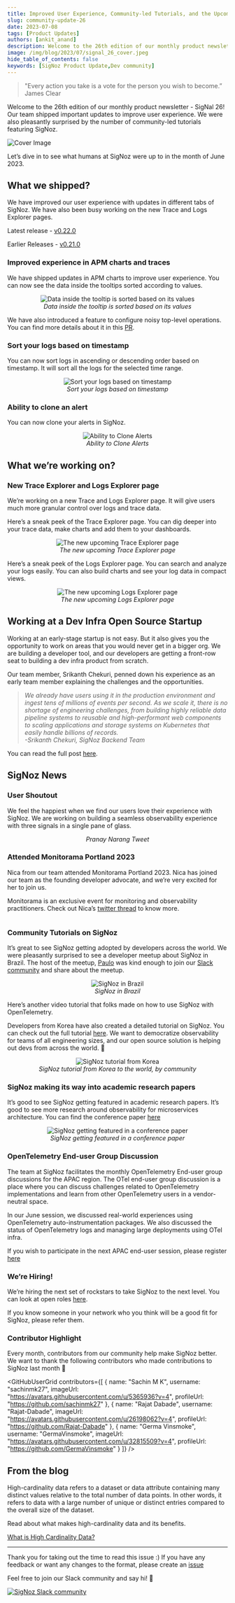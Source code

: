 ```yaml
---
title: Improved User Experience, Community-led Tutorials, and the Upcoming Explorer pages - SigNal 26
slug: community-update-26
date: 2023-07-08
tags: [Product Updates]
authors: [ankit_anand]
description: Welcome to the 26th edition of our monthly product newsletter - SigNal 26! Our team shipped important updates to improve user experience. We were also pleasantly surprised by the number of community-led tutorials featuring SigNoz...
image: /img/blog/2023/07/signal_26_cover.jpeg
hide_table_of_contents: false
keywords: [SigNoz Product Update,Dev community]
---
```




<head>
  <link rel="canonical" href="https://signoz.io/blog/community-update-26/"/>
</head>

> "Every action you take is a vote for the person you wish to become.” 
> James Clear

Welcome to the 26th edition of our monthly product newsletter - SigNal 26! Our team shipped important updates to improve user experience. We were also pleasantly surprised by the number of community-led tutorials featuring SigNoz.



![Cover Image](/img/blog/2023/07/signal_26_cover.webp)

Let’s dive in to see what humans at SigNoz were up to in the month of June 2023.

## What we shipped?

We have improved our user experience with updates in different tabs of SigNoz. We have also been busy working on the new Trace and Logs Explorer pages.

Latest release - <a href = "https://github.com/SigNoz/signoz/releases/tag/v0.22.0" rel="noopener noreferrer nofollow" target="_blank" >v0.22.0</a>

Earlier Releases - <a href = "https://github.com/SigNoz/signoz/releases/tag/v0.21.0" rel="noopener noreferrer nofollow" target="_blank" >v0.21.0</a>

### Improved experience in APM charts and traces

We have shipped updates in APM charts to improve user experience. You can now see the data inside the tooltips sorted according to values.

<figure data-zoomable align='center'>
    <img src="/img/blog/2023/07/signal_26_trace3.webp" alt="Data inside the tooltip is sorted based on its values"/>
    <figcaption><i>Data inside the tooltip is sorted based on its values</i></figcaption>
</figure>



We have also introduced a feature to configure noisy top-level operations. You can find more details about it in this <a href = "https://github.com/SigNoz/signoz/pull/2978" rel="noopener noreferrer nofollow" target="_blank" >PR</a>.

### Sort your logs based on timestamp

You can now sort logs in ascending or descending order based on timestamp. It will sort all the logs for the selected time range.

<figure data-zoomable align='center'>
    <img src="/img/blog/2023/07/signal_26_trace2.webp" alt="Sort your logs based on timestamp"/>
    <figcaption><i>Sort your logs based on timestamp</i></figcaption>
</figure>



### Ability to clone an alert

You can now clone your alerts in SigNoz.

<figure data-zoomable align='center'>
    <img src="/img/blog/2023/07/signal_26_alerts.gif" alt="Ability to Clone Alerts"/>
    <figcaption><i>Ability to Clone Alerts</i></figcaption>
</figure>



## What we’re working on?

### New Trace Explorer and Logs Explorer page

We’re working on a new Trace and Logs Explorer page. It will give users much more granular control over logs and trace data.

Here’s a sneak peek of the Trace Explorer page. You can dig deeper into your trace data, make charts and add them to your dashboards.

<figure data-zoomable align='center'>
    <img src="/img/blog/2023/07/signal_26_traces.webp" alt="The new upcoming Trace Explorer page"/>
    <figcaption><i>The new upcoming Trace Explorer page</i></figcaption>
</figure>



Here’s a sneak peek of the Logs Explorer page. You can search and analyze your logs easily. You can also build charts and see your log data in compact views.

<figure data-zoomable align='center'>
    <img src="/img/blog/2023/07/signal_26_logs.webp" alt="The new upcoming Logs Explorer page"/>
    <figcaption><i>The new upcoming Logs Explorer page</i></figcaption>
</figure>



## Working at a Dev Infra Open Source Startup

Working at an early-stage startup is not easy. But it also gives you the opportunity to work on areas that you would never get in a bigger org. We are building a developer tool, and our developers are getting a front-row seat to building a dev infra product from scratch.

Our team member, Srikanth Chekuri, penned down his experience as an early team member explaining the challenges and the opportunities.

> _We already have users using it in the production environment and ingest tens of millions of events per second. As we scale it, there is no shortage of engineering challenges, from building highly reliable data pipeline systems to reusable and high-performant web components to scaling applications and storage systems on Kubernetes that easily handle billions of records. <br/>
> -Srikanth Chekuri, SigNoz Backend Team_

You can read the full post [here](https://signoz.io/blog/srikanth-signoz/).

## SigNoz News

### User Shoutout

We feel the happiest when we find our users love their experience with SigNoz. We are working on building a seamless observability experience with three signals in a single pane of glass.

<figure data-zoomable align='center'>
    <img src="/img/blog/2023/07/signal_26_tweet.webp" alt=""/>
    <figcaption><i>Pranay Narang Tweet</i></figcaption>
</figure>



### Attended Monitorama Portland 2023

Nica from our team attended Monitorama Portland 2023. Nica has joined our team as the founding developer advocate, and we’re very excited for her to join us.

Monitorama is an exclusive event for monitoring and observability practitioners. Check out Nica’s <a href = "https://twitter.com/Serverless_Mom/status/1673379165008171009" rel="noopener noreferrer nofollow" target="_blank" >twitter thread</a> to know more.

<figure data-zoomable align='center'>
    <img src="/img/blog/2023/07/signal_26_pdx.webp" alt=""/>
</figure>



### Community Tutorials on SigNoz

It’s great to see SigNoz getting adopted by developers across the world. We were pleasantly surprised to see a developer meetup about SigNoz in Brazil. The host of the meetup, <a href = "https://www.linkedin.com/in/paulohmorais/" rel="noopener noreferrer nofollow" target="_blank" >Paulo</a> was kind enough to join our [Slack community](https://signoz.io/slack) and share about the meetup.

<figure data-zoomable align='center'>
    <img src="/img/blog/2023/07/signal_26_paulo_meeting.webp" alt="SigNoz in Brazil"/>
    <figcaption><i>SigNoz in Brazil</i></figcaption>
</figure>



Here’s another video tutorial that folks made on how to use SigNoz with OpenTelemetry.



<YouTube id="lJhlPsHXM3Q" mute={false} />



Developers from Korea have also created a detailed tutorial on SigNoz. You can check out the full tutorial <a href = "https://insight.infograb.net/blog/2023/05/15/signoz/#%EB%A7%BA%EC%9D%8C%EB%A7%90" rel="noopener noreferrer nofollow" target="_blank" >here</a>. We want to democratize observability for teams of all engineering sizes, and our open source solution is helping out devs from across the world. 🥳

<figure data-zoomable align='center'>
    <img src="/img/blog/2023/07/signal_26_Lucas.webp" alt="SigNoz tutorial from Korea"/>
    <figcaption><i>SigNoz tutorial from Korea to the world, by community</i></figcaption>
</figure>



### SigNoz making its way into academic research papers

It’s good to see SigNoz getting featured in academic research papers. It’s good to see more research around observability for microservices architecture. You can find the conference paper <a href = "https://link.springer.com/chapter/10.1007/978-981-19-8669-7_1" rel="noopener noreferrer nofollow" target="_blank" >here</a>

<figure data-zoomable align='center'>
    <img src="/img/blog/2023/07/signal_26_springer.webp" alt="SigNoz getting featured in a conference paper"/>
    <figcaption><i>SigNoz getting featured in a conference paper</i></figcaption>
</figure>



### OpenTelemetry End-user Group Discussion

The team at SigNoz facilitates the monthly OpenTelemetry End-user group discussions for the APAC region. The OTel end-user group discussion is a place where you can discuss challenges related to OpenTelemetry implementations and learn from other OpenTelemetry users in a vendor-neutral space.

In our June session, we discussed real-world experiences using OpenTelemetry auto-instrumentation packages. We also discussed the status of OpenTelemetry logs and managing large deployments using OTel infra.

If you wish to participate in the next APAC end-user session, please register <a href = "https://lu.ma/1w129wgu" rel="noopener noreferrer nofollow" target="_blank" >here</a>

### We’re Hiring!

We’re hiring the next set of rockstars to take SigNoz to the next level. You can look at open roles <a href = "https://www.ycombinator.com/companies/signoz/jobs" rel="noopener noreferrer nofollow" target="_blank" >here</a>.

If you know someone in your network who you think will be a good fit for SigNoz, please refer them.

### Contributor Highlight

Every month, contributors from our community help make SigNoz better. We want to thank the following contributors who made contributions to SigNoz last month 🤗

<GitHubUserGrid
  contributors={[
    {
      name: "Sachin M K",
      username: "sachinmk27",
      imageUrl: "https://avatars.githubusercontent.com/u/5365936?v=4",
      profileUrl: "https://github.com/sachinmk27"
    },
    {
      name: "Rajat Dabade",
      username: "Rajat-Dabade",
      imageUrl: "https://avatars.githubusercontent.com/u/26198062?v=4",
      profileUrl: "https://github.com/Rajat-Dabade"
    },
    {
      name: "Germa Vinsmoke",
      username: "GermaVinsmoke",
      imageUrl: "https://avatars.githubusercontent.com/u/32815509?v=4",
      profileUrl: "https://github.com/GermaVinsmoke"
    }
  ]}
/>


## From the blog

High-cardinality data refers to a dataset or data attribute containing many distinct values relative to the total number of data points. In other words, it refers to data with a large number of unique or distinct entries compared to the overall size of the dataset.

Read about what makes high-cardinality data and its benefits.

[What is High Cardinality Data?](https://signoz.io/blog/high-cardinality-data/)

---

Thank you for taking out the time to read this issue :) If you have any feedback or want any changes to the format, please create an <a href = "https://github.com/SigNoz/signoz/issues" rel="noopener noreferrer nofollow" target="_blank" >issue</a>

Feel free to join our Slack community and say hi! 👋

[![SigNoz Slack community](/img/blog/common/join_slack_cta.webp)](https://signoz.io/slack)
